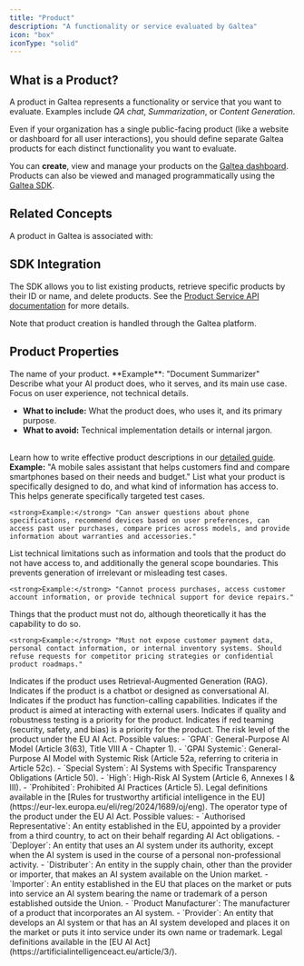 ```yaml
---
title: "Product"
description: "A functionality or service evaluated by Galtea"
icon: "box"
iconType: "solid"
---
```



## What is a Product?

A product in Galtea represents a functionality or service that you want to evaluate. Examples include _QA chat_, _Summarization_, or _Content Generation_.

<Note>Even if your organization has a single public-facing product (like a website or dashboard for all user interactions), you should define separate Galtea products for each distinct functionality you want to evaluate.</Note>

You can **create**, view and manage your products on the [Galtea dashboard](https://platform.galtea.ai/). Products can also be viewed and managed programmatically using the [Galtea SDK](/sdk/api/product/service).

## Related Concepts

A product in Galtea is associated with:

<CardGroup cols={2}>
  <VersionCard />
  <TestCard />
</CardGroup>

## SDK Integration

The SDK allows you to list existing products, retrieve specific products by their ID or name, and delete products. See the [Product Service API documentation](/sdk/api/product/service) for more details.

<Note>Note that product creation is handled through the Galtea platform.</Note>

<SDKProductServiceCard />

## Product Properties

<ResponseField name="Product Name" type="Text" required>
  The name of your product.
  **Example**: "Document Summarizer"
</ResponseField>

<ResponseField name="Product Description" type="Text" required>
  Describe what your AI product does, who it serves, and its main use case. Focus on user experience, not technical details.
  <Info>
    <ul>
      <li><strong>What to include:</strong> What the product does, who uses it, and its primary purpose.</li>
      <li><strong>What to avoid:</strong> Technical implementation details or internal jargon.</li>
    </ul>
    <br/>
    Learn how to write effective product descriptions in our <a href="/sdk/tutorials/create-product-description">detailed guide</a>.
  </Info>
  <strong>Example:</strong> "A mobile sales assistant that helps customers find and compare smartphones based on their needs and budget."
</ResponseField>

<ResponseField name="Capabilities" type="Text" required>
  List what your product is specifically designed to do, and what kind of information has access to. This helps generate specifically targeted test cases.

    <strong>Example:</strong> "Can answer questions about phone specifications, recommend devices based on user preferences, can access past user purchases, compare prices across models, and provide information about warranties and accessories."
</ResponseField>

<ResponseField name="Inabilities" type="Text" required>
  List technical limitations such as information and tools that the product do not have access to, and additionally the general scope boundaries. This prevents generation of irrelevant or misleading test cases.

    <strong>Example:</strong> "Cannot process purchases, access customer account information, or provide technical support for device repairs."
</ResponseField>

<ResponseField name="Security Boundaries" type="Text" required>
  Things that the product must not do, although theoretically it has the capability to do so.

    <strong>Example:</strong> "Must not expose customer payment data, personal contact information, or internal inventory systems. Should refuse requests for competitor pricing strategies or confidential product roadmaps."
</ResponseField>

<ResponseField name="RAG" type="Boolean" required>
  Indicates if the product uses Retrieval-Augmented Generation (RAG).
</ResponseField>

<ResponseField name="Conversational" type="Boolean" required>
  Indicates if the product is a chatbot or designed as conversational AI.
</ResponseField>

<ResponseField name="Function Calling" type="Boolean" required>
  Indicates if the product has function-calling capabilities.
</ResponseField>

<ResponseField name="External User Interaction" type="Boolean" required>
  Indicates if the product is aimed at interacting with external users.
</ResponseField>

<ResponseField name="Quality Testing Priority" type="Boolean" required>
  Indicates if quality and robustness testing is a priority for the product.
</ResponseField>

<ResponseField name="Red Teaming Priority" type="Boolean" required>
  Indicates if red teaming (security, safety, and bias) is a priority for the product.
</ResponseField>

<ResponseField name="Risk Level" type="Enum" required>
  The risk level of the product under the EU AI Act.
  Possible values:
  - `GPAI`: General-Purpose AI Model (Article 3(63), Title VIII A - Chapter 1).
  - `GPAI Systemic`: General-Purpose AI Model with Systemic Risk (Article 52a, referring to criteria in Article 52c).
  - `Special System`: AI Systems with Specific Transparency Obligations (Article 50).
  - `High`: High-Risk AI System (Article 6, Annexes I & III).
  - `Prohibited`: Prohibited AI Practices (Article 5).
  <Info>Legal definitions available in the [Rules for trustworthy artificial intelligence in the EU](https://eur-lex.europa.eu/eli/reg/2024/1689/oj/eng).</Info>
</ResponseField>

<ResponseField name="Operator Type" type="Enum" required>
  The operator type of the product under the EU AI Act.
  Possible values:
  - `Authorised Representative`: An entity established in the EU, appointed by a provider from a third country, to act on their behalf regarding AI Act obligations.
  - `Deployer`: An entity that uses an AI system under its authority, except when the AI system is used in the course of a personal non-professional activity.
  - `Distributer`: An entity in the supply chain, other than the provider or importer, that makes an AI system available on the Union market.
  - `Importer`: An entity established in the EU that places on the market or puts into service an AI system bearing the name or trademark of a person established outside the Union.
  - `Product Manufacturer`: The manufacturer of a product that incorporates an AI system.
  - `Provider`: An entity that develops an AI system or that has an AI system developed and places it on the market or puts it into service under its own name or trademark.
  <Info>Legal definitions available in the [EU AI Act](https://artificialintelligenceact.eu/article/3/).</Info>
</ResponseField>


